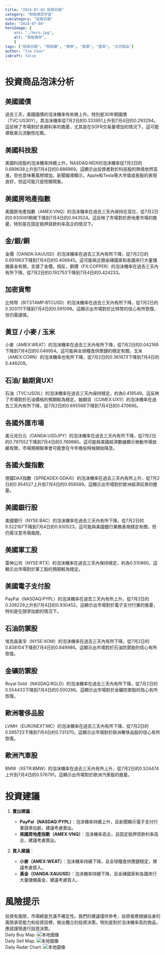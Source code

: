 ```yaml
---
title: "2024-07-04 投資日報"
category: "財經資訊宇宙"
subcategory: "投資日報"
date: "2024-07-04"
heroImage: {
    src: "./hero.jpg",
    alt: "易經算命",
    }
tags: ["投資日報", "照妖鏡", "債券", "股票", "匯率", "大宗商品"]
author: "Tim Chen"
isDraft: false
---
```

# 投資商品泡沫分析

## 美國國債
過去三天，美國國債的泡沫機率有些微上升。特別是30年期國債（TVC:US30Y），其泡沫機率從7月2日的0.333951上升到7月4日的0.293294。這反映了市場對於長期利率的擔憂，尤其是在SOFR交易量增加的情況下，這可能導致美元流動性吃緊。

## 美國科技股
美國科技股的泡沫機率持續上升。NASDAQ:NDX的泡沫機率從7月2日的0.689638上升到7月4日的0.686969。這顯示出投資者對於科技股的熱情依然高漲，但也意味著風險增加。新聞報導顯示，Apple和Tesla等大市值成長股的表現良好，但這可能只是短期現象。

## 美國房地產指數
美國房地產指數（AMEX:VNQ）的泡沫機率在過去三天內保持在高位，從7月2日的0.930081稍微下降到7月4日的0.943524。這反映了市場對於房地產市場的擔憂，特別是在固定抵押貸款利率高企的情況下。

## 金/銀/銅
金價（OANDA:XAUUSD）的泡沫機率在過去三天內有所下降，從7月2日的0.691963下降到7月4日的0.406845。這可能與近期金磚國家和各國央行大量儲備黃金有關，支撐了金價。相反，銅價（FX:COPPER）的泡沫機率在過去三天內有所下降，從7月2日的0.192753下降到7月4日的0.424233。

## 加密貨幣
比特幣（BITSTAMP:BTCUSD）的泡沫機率在過去三天內有所下降，從7月2日的0.303111下降到7月4日的0.591099。這顯示出市場對於比特幣的信心有所恢復，但仍需謹慎。

## 黃豆 / 小麥 / 玉米
小麥（AMEX:WEAT）的泡沫機率在過去三天內有所下降，從7月2日的0.042168下降到7月4日的0.046954。這可能與全球糧食供應鏈的穩定有關。玉米（AMEX:CORN）的泡沫機率也有所下降，從7月2日的0.361673下降到7月4日的0.446209。

## 石油/ 鈾期貨UX!
石油（TVC:USOIL）的泡沫機率在過去三天內保持穩定，約為0.419549。這反映了市場對於石油價格的預期較為穩定。鈾期貨（COMEX:UX1!）的泡沫機率在過去三天內有所下降，從7月2日的0.695588下降到7月4日的0.470695。

## 各國外匯市場
美元兌日元（OANDA:USDJPY）的泡沫機率在過去三天內有所下降，從7月2日的0.797552下降到7月4日的0.769880。這可能與美國經濟數據顯示勞動市場放緩有關，市場預期聯準會可能會在今年晚些時候開始降息。

## 各國大盤指數
德國DAX指數（SPREADEX:GDAXI）的泡沫機率在過去三天內有所上升，從7月2日的0.954527上升到7月4日的0.958589。這顯示出市場對於歐洲經濟前景的擔憂。

## 美國銀行股
美國銀行（NYSE:BAC）的泡沫機率在過去三天內有所下降，從7月2日的0.522167下降到7月4日的0.930523。這可能與美國銀行業務表現穩定有關，但仍需注意市場風險。

## 美國軍工股
雷神公司（NYSE:RTX）的泡沫機率在過去三天內保持穩定，約為0.510860。這顯示出市場對於軍工股的預期較為穩定。

## 美國電子支付股
PayPal（NASDAQ:PYPL）的泡沫機率在過去三天內有所上升，從7月2日的0.336229上升到7月4日的0.930452。這顯示出市場對於電子支付行業的擔憂，特別是在競爭加劇的情況下。

## 石油防禦股
埃克森美孚（NYSE:XOM）的泡沫機率在過去三天內有所下降，從7月2日的0.838104下降到7月4日的0.849986。這顯示出市場對於石油防禦股的信心有所恢復。

## 金礦防禦股
Royal Gold（NASDAQ:RGLD）的泡沫機率在過去三天內有所下降，從7月2日的0.554433下降到7月4日的0.500286。這顯示出市場對於金礦防禦股的信心有所恢復。

## 歐洲奢侈品股
LVMH（EURONEXT:MC）的泡沫機率在過去三天內有所下降，從7月2日的0.595723下降到7月4日的0.731370。這顯示出市場對於歐洲奢侈品股的信心有所恢復。

## 歐洲汽車股
BMW（XETR:BMW）的泡沫機率在過去三天內有所上升，從7月2日的0.524474上升到7月4日的0.576791。這顯示出市場對於歐洲汽車股的擔憂。

# 投資建議

1. **賣出建議**：
   - **PayPal（NASDAQ:PYPL）**：泡沫機率持續上升，且新聞顯示電子支付行業競爭加劇，建議考慮賣出。
   - **美國房地產指數（AMEX:VNQ）**：泡沫機率高企，且固定抵押貸款利率高企，建議考慮賣出。

2. **買入建議**：
   - **小麥（AMEX:WEAT）**：泡沫機率持續下降，且全球糧食供應鏈穩定，建議考慮買入。
   - **黃金（OANDA:XAUUSD）**：泡沫機率持續下降，且金磚國家和各國央行大量儲備黃金，建議考慮買入。

# 風險提示

投資有風險，市場總是充滿不確定性。我們的建議僅供參考，投資者應根據自身的風險承受能力和投資目標，做出獨立的投資決策。特別是對於泡沫機率高的商品，應該謹慎進行投資決策。
<br />
Daily Buy Map:
![本地圖像](./buyMap.svg)
<br />
Daily Sell Map:
![本地圖像](./sellMap.svg)
<br />
Daily Radar Chart:
![本地圖像](./radar.svg)
<br />
